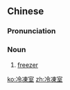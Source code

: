 {{also|冷冻室}}
==Chinese==
{{zh-forms|s=冷冻室|type=21}}

===Pronunciation===
{{zh-pron
|m=lěngdòng室
|c=laang5 dung3 sat1
|mn=léng-tòng-sek
|cat=n
}}

===Noun===
{{zh-noun}}

# [[freezer]] {{gloss|room}}

[[ko:冷凍室]]
[[zh:冷凍室]]